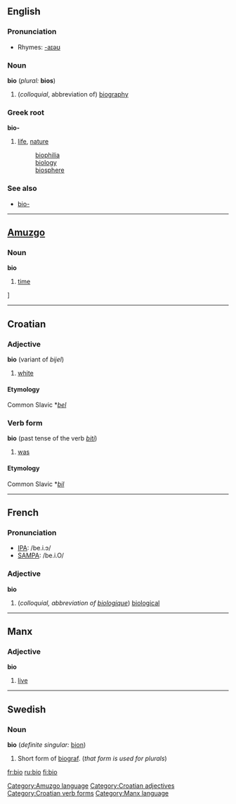 ==English==

===Pronunciation===
*Rhymes: [[Rhymes:English:-aɪəʊ|-aɪəʊ]]

===Noun===
'''bio''' (''plural:'' '''bios''')

#(''colloquial'', abbreviation of) [[biography]]

===Greek root===
'''bio-'''
#[[life]], [[nature]]
#:[[biophilia]]
#:[[biology]]
#:[[biosphere]]

===See also===
*[[bio-]]

----

==[[Amuzgo]]==
===Noun===
'''bio'''

# [[time]]

[[Category:Amuzgo language]]]

----

==Croatian==
===Adjective===
'''bio''' (variant of ''bijel'')

# [[white]]

====Etymology====
Common Slavic *''[[bel]]''

===Verb form===
'''bio''' (past tense of the verb ''[[biti]]'')

#[[was]]

====Etymology====
Common Slavic *''[[bil]]''

[[Category:Croatian adjectives]]
[[Category:Croatian verb forms]]

----

==French==

===Pronunciation===
*[[w:IPA|IPA]]: /be.i.ɔ/
*[[w:SAMPA|SAMPA]]: /be.i.O/

===Adjective===
{{fr-infl-adj|sm=bio|sf=bio|pm=bio|pf=bio|smp=be.i.ɔ|sfp=be.i.ɔ|pmp=be.i.ɔ|pfp=be.i.ɔ}}
'''bio'''

#(''colloquial, abbreviation of [[biologique]]'') [[biological]]

----

==Manx==
===Adjective===
'''bio'''
#[[live]]

[[Category:Manx language]]

----

==Swedish==
===Noun===
'''bio''' {{c}} (''definite singular:'' [[bion]])

# Short form of [[biograf]]. (''that form is used for plurals'')

[[fr:bio]]
[[ru:bio]]
[[fi:bio]]